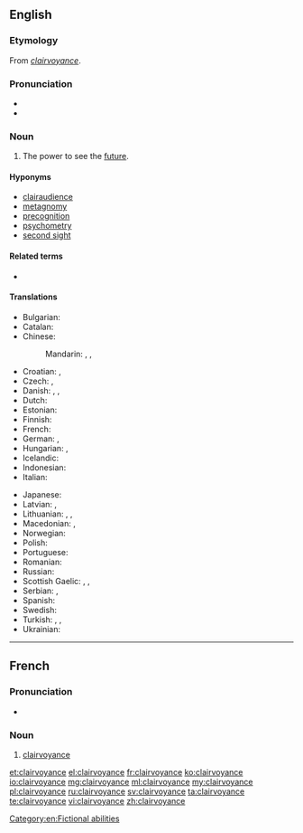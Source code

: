 ==English==
{{wikipedia}}

===Etymology===
From {{etyl|fr|en}} ''[[#French|clairvoyance]]''.

===Pronunciation===
* {{IPA|/klɛəˈvɔɪəns/}}
* {{audio|En-ca-clairvoyance.ogg|Audio (Canada)}}

===Noun===
{{en-noun|-|s}}

# {{context|parapsychology|lang=en}} The power to see the [[future]].

====Hyponyms====
* [[clairaudience]]
* [[metagnomy]]
* [[precognition]]
* [[psychometry]]
* [[second sight]]

====Related terms====
* {{l/en|clairvoyant}}

====Translations====
{{trans-top|the power to perceive objects that are not accessible to the senses}}
* Bulgarian: {{t|bg|ясновидство|n|tr=jasnovídstvo}}
* Catalan: {{t+|ca|clarividència|f}}
* Chinese:
*: Mandarin: {{t+|cmn|透視|sc=Hani}}, {{t+|cmn|透视|tr=tòushì|sc=Hani}}, {{t+|cmn|千里眼|tr=qiānlǐyǎn|sc=Hani}}
* Croatian: {{t|sh|pronicljivost}}, {{t|sh|vidovitost}}
* Czech: {{t|cs|jasnovidnost|f}}, {{t|cs|jasnovidectví|n}}
* Danish: {{t|da|clairvoyance|c}}, {{t|da|klarsyn|n}}, {{t|da|synskhed|c}}
* Dutch: {{t+|nl|helderziendheid|f}}
* Estonian: {{t|et|selgeltnägemine}}
* Finnish: {{t|fi|selvänäköisyys}}
* French: {{t+|fr|clairvoyance|f}}
* German: {{t|de|Hellsehen|n}}, {{t+|de|Hellseherei|f}}
* Hungarian: {{t|hu|látnoki képesség}}, {{t+|hu|éleslátás}}
* Icelandic: {{t|is|skyggnigáfa}}
* Indonesian: {{t+|id|kewaskitaan}}
* Italian: {{t|it|chiaroveggenza|f}}
{{trans-mid}}
* Japanese: {{t|ja|透視|tr=とうし, tōshi|sc=Jpan}}
* Latvian: {{t|lv|gaišredzība}}, {{t|lv|tālredzība}}
* Lithuanian: {{t|lt|aiškiaregystė}}, {{t|lt|įžvalgumas}}, {{t|lt|įžvalga}}
* Macedonian: {{t|mk|видовитост|f|tr=vidóvitost|sc=Cyrl}}, {{t|mk|јасновидност|f|tr=jasnovídnost|sc=Cyrl}}
* Norwegian: {{t|no|klarsynthet}}
* Polish: {{t|pl|jasnowidzenie|n}}
* Portuguese: {{t|pt|clarividência}}
* Romanian: {{t+|ro|clarviziune}}
* Russian: {{t+|ru|ясновидение|n|tr=jasnovídenije|sc=Cyrl}}
* Scottish Gaelic: {{t|gd|taibhsearachd|f}}, {{t|gd|dà-fhradharc|m}}, {{t|gd|dà-shealladh|m}}
* Serbian: {{t|sh|видовитост}}, {{t|sh|vidovitost}}
* Spanish: {{t|es|clarividencia}}
* Swedish: {{t+|sv|klärvoajans}}
* Turkish: {{t+|tr|sağgörü}}, {{t+|tr|basiret}}, {{t|tr|durugörü}}
* Ukrainian: {{t+|uk|ясновидіння|n|tr=jasnovýdinnja}}
{{trans-bottom}}

[[Category:en:Fictional abilities]]

----

==French==

===Pronunciation===
* {{IPA|/klɛʁvwajɑ̃s/|lang=fr}}

===Noun===
{{fr-noun|f}}

# [[clairvoyance#English|clairvoyance]]

[[et:clairvoyance]]
[[el:clairvoyance]]
[[fr:clairvoyance]]
[[ko:clairvoyance]]
[[io:clairvoyance]]
[[mg:clairvoyance]]
[[ml:clairvoyance]]
[[my:clairvoyance]]
[[pl:clairvoyance]]
[[ru:clairvoyance]]
[[sv:clairvoyance]]
[[ta:clairvoyance]]
[[te:clairvoyance]]
[[vi:clairvoyance]]
[[zh:clairvoyance]]